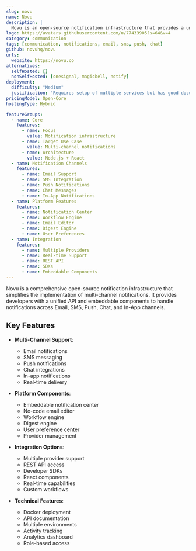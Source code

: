 ```yaml
---
slug: novu
name: Novu
description: |
  Novu is an open-source notification infrastructure that provides a unified API for sending notifications across multiple channels including Email, SMS, Push, and Chat. It offers an embeddable notification center, workflow engine, and no-code email editor.
logo: https://avatars.githubusercontent.com/u/77433905?s=64&v=4
category: communication
tags: [communication, notifications, email, sms, push, chat]
github: novuhq/novu
urls:
  website: https://novu.co
alternatives:
  selfHosted: []
  nonSelfHosted: [onesignal, magicbell, notify]
deployment:
  difficulty: "Medium"
  justification: "Requires setup of multiple services but has good documentation and Docker support."
pricingModel: Open-Core
hostingType: Hybrid

featureGroups:
  - name: Core
    features:
      - name: Focus
        value: Notification infrastructure
      - name: Target Use Case
        value: Multi-channel notifications
      - name: Architecture
        value: Node.js + React
  - name: Notification Channels
    features:
      - name: Email Support
      - name: SMS Integration
      - name: Push Notifications
      - name: Chat Messages
      - name: In-App Notifications
  - name: Platform Features
    features:
      - name: Notification Center
      - name: Workflow Engine
      - name: Email Editor
      - name: Digest Engine
      - name: User Preferences
  - name: Integration
    features:
      - name: Multiple Providers
      - name: Real-time Support
      - name: REST API
      - name: SDKs
      - name: Embeddable Components
---
```


Novu is a comprehensive open-source notification infrastructure that simplifies the implementation of multi-channel notifications. It provides developers with a unified API and embeddable components to handle notifications across Email, SMS, Push, Chat, and In-App channels.

## Key Features

- **Multi-Channel Support**:

  - Email notifications
  - SMS messaging
  - Push notifications
  - Chat integrations
  - In-app notifications
  - Real-time delivery

- **Platform Components**:

  - Embeddable notification center
  - No-code email editor
  - Workflow engine
  - Digest engine
  - User preference center
  - Provider management

- **Integration Options**:

  - Multiple provider support
  - REST API access
  - Developer SDKs
  - React components
  - Real-time capabilities
  - Custom workflows

- **Technical Features**:
  - Docker deployment
  - API documentation
  - Multiple environments
  - Activity tracking
  - Analytics dashboard
  - Role-based access
